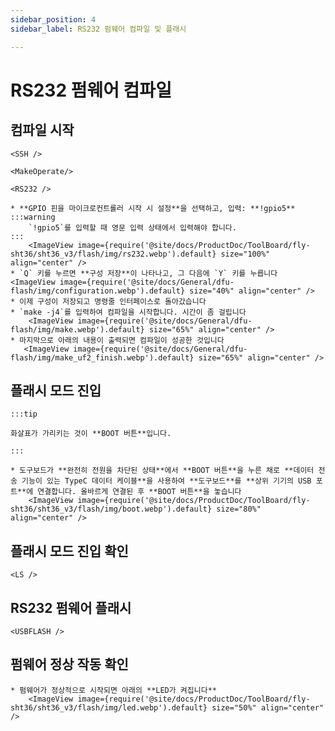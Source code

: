 ```yaml
---
sidebar_position: 4
sidebar_label: RS232 펌웨어 컴파일 및 플래시

---
```




# RS232 펌웨어 컴파일

## 컴파일 시작

    <SSH />

    <MakeOperate/>

    <RS232 />

    * **GPIO 핀을 마이크로컨트롤러 시작 시 설정**을 선택하고, 입력: **!gpio5**
    :::warning
        `!gpio5`를 입력할 때 영문 입력 상태에서 입력해야 합니다.
    :::
        <ImageView image={require('@site/docs/ProductDoc/ToolBoard/fly-sht36/sht36_v3/flash/img/rs232.webp').default} size="100%" align="center" />
    * `Q` 키를 누르면 **구성 저장**이 나타나고, 그 다음에 `Y` 키를 누릅니다
    <ImageView image={require('@site/docs/General/dfu-flash/img/configuration.webp').default} size="40%" align="center" />
    * 이제 구성이 저장되고 명령줄 인터페이스로 돌아갔습니다
    * `make -j4`를 입력하여 컴파일을 시작합니다. 시간이 좀 걸립니다
        <ImageView image={require('@site/docs/General/dfu-flash/img/make.webp').default} size="65%" align="center" />
    * 마지막으로 아래의 내용이 출력되면 컴파일이 성공한 것입니다
       <ImageView image={require('@site/docs/General/dfu-flash/img/make_uf2_finish.webp').default} size="65%" align="center" />




## 플래시 모드 진입

    :::tip

    화살표가 가리키는 것이 **BOOT 버튼**입니다.

    :::

    * 도구보드가 **완전히 전원을 차단된 상태**에서 **BOOT 버튼**을 누른 채로 **데이터 전송 기능이 있는 TypeC 데이터 케이블**을 사용하여 **도구보드**를 **상위 기기의 USB 포트**에 연결합니다. 올바르게 연결된 후 **BOOT 버튼**을 놓습니다
        <ImageView image={require('@site/docs/ProductDoc/ToolBoard/fly-sht36/sht36_v3/flash/img/boot.webp').default} size="80%" align="center" />

## 플래시 모드 진입 확인

    <LS />


## RS232 펌웨어 플래시 

    <USBFLASH />
    


## 펌웨어 정상 작동 확인

    * 펌웨어가 정상적으로 시작되면 아래의 **LED가 켜집니다**
        <ImageView image={require('@site/docs/ProductDoc/ToolBoard/fly-sht36/sht36_v3/flash/img/led.webp').default} size="50%" align="center" />